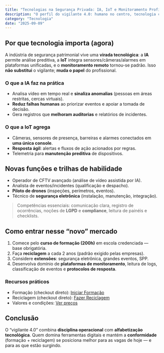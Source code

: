 ```yaml
---
title: "Tecnologias na Segurança Privada: IA, IoT e Monitoramento Profissional"
description: "O perfil do vigilante 4.0: humano no centro, tecnologia como aliada — e novas funções emergentes."
category: "Tecnologia"
date: "2025-09-09"
---
```


## Por que tecnologia importa (agora)
A indústria de segurança patrimonial vive uma **virada tecnológica**: a **IA** permite análise preditiva, a **IoT** integra sensores/câmeras/alarmes em plataformas unificadas, e o **monitoramento remoto** tornou-se padrão. Isso **não substitui** o vigilante; **muda o papel** do profissional.

### O que a IA faz na prática
- Analisa vídeo em tempo real e **sinaliza anomalias** (pessoas em áreas restritas, cercas virtuais).  
- **Reduz falhas humanas** ao priorizar eventos e apoiar a tomada de decisão.  
- Gera registros que **melhoram auditorias** e relatórios de incidentes.

### O que a IoT agrega
- Câmeras, sensores de presença, barreiras e alarmes conectados em **uma única console**.  
- **Resposta ágil**: alertas e fluxos de ação acionados por regras.  
- Telemetria para **manutenção preditiva** de dispositivos.

## Novas funções e trilhas de habilidade
- Operador de CFTV avançado (análise de vídeo assistida por IA).  
- Analista de eventos/incidentes (qualificação e despacho).  
- **Piloto de drones** (inspeções, perímetros, eventos).  
- Técnico de **segurança eletrônica** (instalação, manutenção, integração).  

> Competências essenciais: comunicação clara, registro de ocorrências, noções de **LGPD** e **compliance**, leitura de painéis e checklists.

## Como entrar nesse “novo” mercado
1. Comece pelo **curso de formação (200h)** em escola credenciada — base obrigatória.  
2. Faça **reciclagem** a cada 2 anos (padrão exigido pelas empresas).  
3. Considere **extensões**: segurança eletrônica, grandes eventos, SPP.  
4. Desenvolva domínio de **plataformas de monitoramento**, leitura de logs, classificação de eventos e **protocolos de resposta**.

### Recursos práticos
- Formação (checkout direto): <a href="https://www.ludusmagnusvigilantes.com.br/landing/loja/checkout3?cursoId=19581a47-1af9-4ff9-9536-19c08e38dc4a" target="_blank" rel="noopener">Iniciar Formação</a>  
- Reciclagem (checkout direto): <a href="https://www.ludusmagnusvigilantes.com.br/landing/loja/checkout3?cursoId=b1dabb37-853d-4308-9e8f-bce89538ab24" target="_blank" rel="noopener">Fazer Reciclagem</a>  
- Valores e condições: <a href="https://www.ludusmagnusvigilantes.com.br/ajuda/valores-condicoes" target="_blank" rel="noopener">Ver preços</a>

## Conclusão
O “vigilante 4.0” combina **disciplina operacional** com **alfabetização tecnológica**. Quem domina ferramentas digitais e mantém a **conformidade** (formação + reciclagem) se posiciona melhor para as vagas de hoje — e para as que estão surgindo.
